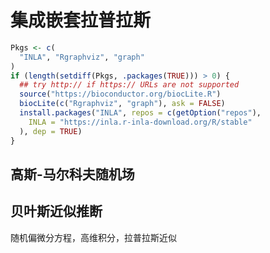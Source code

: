 # 集成嵌套拉普拉斯 {#r-inla}

```r
Pkgs <- c(
  "INLA", "Rgraphviz", "graph"
)
if (length(setdiff(Pkgs, .packages(TRUE))) > 0) {
  ## try http:// if https:// URLs are not supported
  source("https://bioconductor.org/biocLite.R")
  biocLite(c("Rgraphviz", "graph"), ask = FALSE)
  install.packages("INLA", repos = c(getOption("repos"),
    INLA = "https://inla.r-inla-download.org/R/stable"
  ), dep = TRUE)
}
```


## 高斯-马尔科夫随机场


## 贝叶斯近似推断

随机偏微分方程，高维积分，拉普拉斯近似

